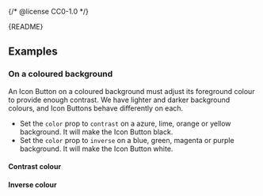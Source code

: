 {/* @license CC0-1.0 */}


<Meta of={IconButtonStories} />

<StatusBadge status="deprecated" description="Use a Button with the iconOnly prop instead." />

<Markdown>{README}</Markdown>

<Primary />

<Controls />

## Examples

### On a coloured background

An Icon Button on a coloured background must adjust its foreground colour to provide enough contrast.
We have lighter and darker background colours, and Icon Buttons behave differently on each.

- Set the `color` prop to `contrast` on a azure, lime, orange or yellow background.
  It will make the Icon Button black.
- Set the `color` prop to `inverse` on a blue, green, magenta or purple background.
  It will make the Icon Button white.

#### Contrast colour

<Canvas of={IconButtonStories.ContrastColour} />

#### Inverse colour

<Canvas of={IconButtonStories.InverseColour} />
